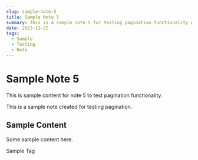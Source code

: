 ```yaml
---
slug: sample-note-5
title: Sample Note 5
summary: This is a sample note 5 for testing pagination functionality with multiple posts.
date: 2023-12-25
tags:
  - Sample
  - Testing
  - Note
---
```


# Sample Note 5

This is sample content for note 5 to test pagination functionality.

<Callout type="info" title="Sample Note">
This is a sample note created for testing pagination.
</Callout>

## Sample Content

Some sample content here.

<Pill variant="default">Sample Tag</Pill>
